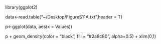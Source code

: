 library(ggplot2)

data<-read.table("~/Desktop/FigureS11A.txt",header = T)

p<-ggplot(data, aes(x = Values))

p + geom_density(color = "black", fill = "#2a8c80", alpha=0.5) + xlim(0,1)
